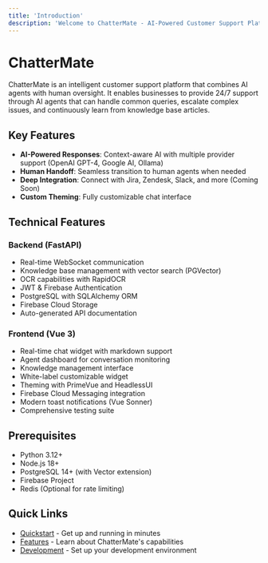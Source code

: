 ```yaml
---
title: 'Introduction'
description: 'Welcome to ChatterMate - AI-Powered Customer Support Platform'
---
```


# ChatterMate

ChatterMate is an intelligent customer support platform that combines AI agents with human oversight. It enables businesses to provide 24/7 support through AI agents that can handle common queries, escalate complex issues, and continuously learn from knowledge base articles.

## Key Features

- **AI-Powered Responses**: Context-aware AI with multiple provider support (OpenAI GPT-4, Google AI, Ollama)
- **Human Handoff**: Seamless transition to human agents when needed
- **Deep Integration**: Connect with Jira, Zendesk, Slack, and more (Coming Soon)
- **Custom Theming**: Fully customizable chat interface

## Technical Features

### Backend (FastAPI)
- Real-time WebSocket communication
- Knowledge base management with vector search (PGVector)
- OCR capabilities with RapidOCR
- JWT & Firebase Authentication
- PostgreSQL with SQLAlchemy ORM
- Firebase Cloud Storage
- Auto-generated API documentation

### Frontend (Vue 3)
- Real-time chat widget with markdown support
- Agent dashboard for conversation monitoring
- Knowledge management interface
- White-label customizable widget
- Theming with PrimeVue and HeadlessUI
- Firebase Cloud Messaging integration
- Modern toast notifications (Vue Sonner)
- Comprehensive testing suite

## Prerequisites

- Python 3.12+
- Node.js 18+
- PostgreSQL 14+ (with Vector extension)
- Firebase Project
- Redis (Optional for rate limiting)

## Quick Links

- [Quickstart](quickstart) - Get up and running in minutes
- [Features](features/organization) - Learn about ChatterMate's capabilities
- [Development](deployment/docker) - Set up your development environment 